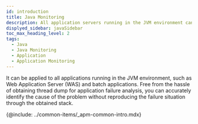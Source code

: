 ```yaml
---
id: introduction
title: Java Monitoring
description: All application servers running in the JVM environment can be monitored.
displyed_sidebar: javaSidebar
toc_max_heading_level: 2
tags:
  - Java
  - Java Monitoring
  - Application
  - Application Monitoring
---
```



It can be applied to all applications running in the JVM environment, such as Web Application Server (WAS) and batch applications. Free from the hassle of obtaining thread dump for application failure analysis, you can accurately identify the cause of the problem without reproducing the failure situation through the obtained stack.

{@include: ../common-items/_apm-common-intro.mdx}

